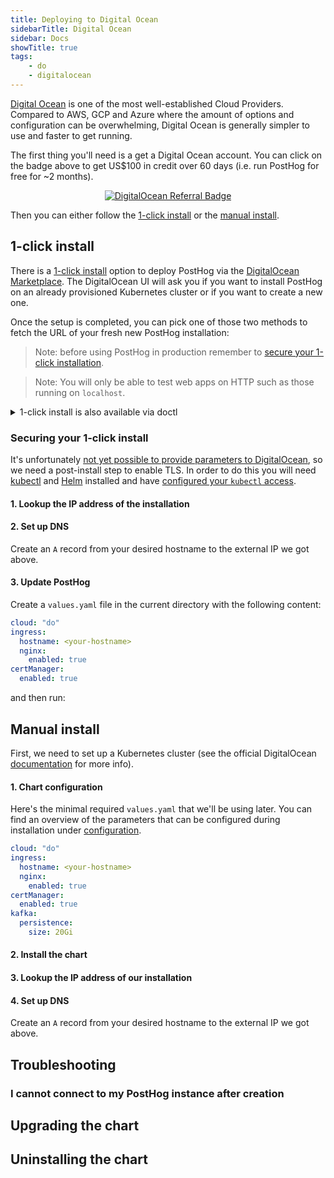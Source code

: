 ```yaml
---
title: Deploying to Digital Ocean
sidebarTitle: Digital Ocean
sidebar: Docs
showTitle: true
tags:
    - do
    - digitalocean
---
```



[Digital Ocean](https://digitalocean.com) is one of the most well-established Cloud Providers. Compared to AWS, GCP and Azure where the amount of options and configuration can be overwhelming, Digital Ocean is generally simpler to use and faster to get running.

The first thing you'll need is a get a Digital Ocean account. You can click on the badge above to get US$100 in credit over 60 days (i.e. run PostHog for free for ~2 months).

<center>
  <a href="https://www.digitalocean.com/?refcode=6a26a2c395b0&utm_campaign=Referral_Invite&utm_medium=Referral_Program&utm_source=badge" title="DigitalOcean Referral">
    <img alt="DigitalOcean Referral Badge" src="https://web-platforms.sfo2.cdn.digitaloceanspaces.com/WWW/Badge%201.svg" />
  </a>
</center>

Then you can either follow the [1-click install](#1-click-install) or the [manual install](#manual-install).


## 1-click install
There is a [1-click install](https://marketplace.digitalocean.com/apps/posthog-1) option to deploy PostHog via the [DigitalOcean Marketplace](https://marketplace.digitalocean.com/).
The DigitalOcean UI will ask you if you want to install PostHog on an already provisioned Kubernetes cluster or if you want to create a new one.

Once the setup is completed, you can pick one of those two methods to fetch the URL of your fresh new PostHog installation:

<DOIPAddress />

> Note: before using PostHog in production remember to [secure your 1-click installation](#securing-your-1-click-install).

> Note: You will only be able to test web apps on HTTP such as those running on `localhost`.

<details>
<summary>1-click install is also available via doctl</summary>
If you have [doctl](https://github.com/digitalocean/doctl) configured you can simply run:
```console
doctl kubernetes cluster create posthog-cluster --count=2 --size="s-2vcpu-4gb" --region=sfo3 --1-clicks=posthog
```

This will also configure your `kubectl` access.
</details>


### Securing your 1-click install

It's unfortunately [not yet possible to provide parameters to DigitalOcean](https://github.com/digitalocean/marketplace-kubernetes/issues/230), so we need a post-install step to enable TLS. In order to do this you will need [kubectl](https://kubernetes.io/docs/tasks/tools/) and [Helm](https://helm.sh/) installed and have [configured your `kubectl` access](https://docs.digitalocean.com/products/kubernetes/how-to/connect-to-cluster/).

#### 1. Lookup the IP address of the installation

<GetIPAddressSnippet />

#### 2. Set up DNS

Create an `A` record from your desired hostname to the external IP we got above.

#### 3. Update PostHog

Create a `values.yaml` file in the current directory with the following content:

```yaml
cloud: "do"
ingress:
  hostname: <your-hostname>
  nginx:
    enabled: true
certManager:
  enabled: true
```

and then run:

<CommandHelmUpgradeSnippet />

<PostInstallSnippet />

## Manual install

First, we need to set up a Kubernetes cluster (see the official DigitalOcean [documentation](https://docs.digitalocean.com/products/kubernetes/quickstart/) for more info).

<ClusterRequirementsSnippet />

#### 1. Chart configuration

Here's the minimal required `values.yaml` that we'll be using later. You can find an overview of the parameters that can be configured during installation under [configuration](/docs/self-host/deploy/configuration).
```yaml
cloud: "do"
ingress:
  hostname: <your-hostname>
  nginx:
    enabled: true
certManager:
  enabled: true
kafka:
  persistence:
    size: 20Gi
```

#### 2. Install the chart

<InstallingSnippet />

#### 3. Lookup the IP address of our installation

<GetIPAddressSnippet />

#### 4. Set up DNS

Create an `A` record from your desired hostname to the external IP we got above.

<PostInstallSnippet />

## Troubleshooting

### I cannot connect to my PostHog instance after creation
<TryUnsecureSnippet />

## Upgrading the chart
<UpgradingSnippet />

## Uninstalling the chart
<UninstallingSnippet />
